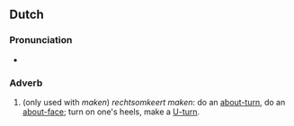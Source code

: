 ==Dutch==

===Pronunciation===
* {{audio|Nl-rechtsomkeert.ogg|Audio|lang=nl}}

===Adverb===
{{nl-adv}}

# (only used with ''maken'') ''rechtsomkeert maken'': do an [[about-turn]], do an [[about-face]]; turn on one's heels, make a [[U-turn]].